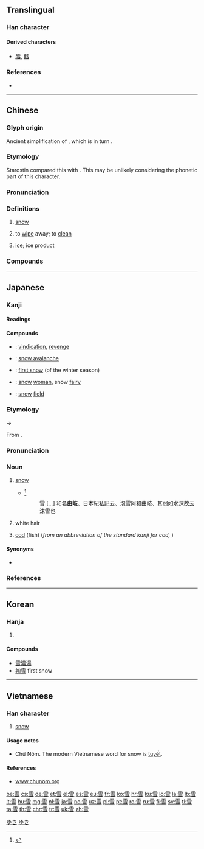 {{character info/new}}
==Translingual==
{{stroke order|strokes=11}}

===Han character===
{{Han char|rn=173|rad=雨|as=03|sn=11|four=10177/10174|canj=MBSM|ids=⿱⻗彐}}

====Derived characters====
* [[膤]], [[鱈]]

===References===
* {{Han ref|kx=1371.290|dkj=42216|dj=1878.070|hdz=64058.040|uh=96EA|ud=38634|bh=B3B7|bd=46007}}

----

==Chinese==
{{zh-forms}}

===Glyph origin===
{{Han etyl}}
Ancient simplification of {{och-l|䨮}}, which is in turn {{Han compound|⻗|彗|c1=s|c2=p|ls=psc|nocap=1}}.

===Etymology===
Starostin compared this with {{cog|bo|སད||frost, cold air, cold, coldness}}. This may be unlikely considering the phonetic part of this character.

===Pronunciation===
{{zh-pron
|m=xuě
|ma=y
|m-s=xue2
|c=syut3
|h=pfs=siet
|md=siók
|mn=xm,zz,tp,kh,tn,yl,mg,hc,tc:seh/qz,lk,sx,km,hc:serh/soat
|mn_note=serh/seh - vernacular; soat - literary
|mn-t=soh4
|w=4xiq
|mc=y
|oc=y
|cat=n,v
}}

===Definitions===
{{zh-hanzi}}

# [[snow]]
#: {{zh-x|下雪|to snow}}
# to [[wipe]] away; to [[clean]]
# {{lb|zh|Cantonese}} [[ice]]; ice product

===Compounds===
{{zh-der|似雪|冰雪|單板滑雪|大雪|小雪|昭雪|暴風雪|洗雪|浣雪|湔雪|滑雪|瑞雪|申雪|白雪|積雪|積雪草|紫雪|終年積雪|聚螢映雪|融雪|跳臺滑雪|踏雪|障礙滑雪|雪上加霜|雪中送炭|雪亮|雪人|雪冤|雪原|雪地|雪城|雪堆|雪壓|雪山|雪山林|雪峰|雪崩|雪恥|雪恨|雪景|雪暴|雪松|雪板|雪條|雪梨|雪梨酒|雪橇|雪櫃|雪泥|雪泥鴻爪|雪災|雪片|雪球|雪白|雪盲|雪碧|雪窖冰天|雪糕|雪線|雪膽|雪花|雪花膏|雪茄|雪茄煙|雪蓮|雪蓮花|雪裡送炭|雪裡開|雪豹|雪貂|雪車|雪里蕻|雪野|雪鐵龍|雪青|雪路|雪鞋|雪頓|雪頓節|飛雪|飛鴻踏雪|鵝毛大雪}}

----

==Japanese==

===Kanji===
{{ja-kanji|grade=2|rs=雨03}}

====Readings====
{{ja-readings
|goon=[[せち]] (sechi)
|kanon=[[せつ]] (setsu)
|kun=[[ゆき]] (yuki), [[すすぐ]] ([[雪ぐ]], susugu), [[そそぐ]] ([[雪ぐ]], sosogu)
|nanori=[[ぶき]] (buki), [[せ]] (se), [[きよ]] (kiyo), [[きよみ]] (kiyomi), [[まよむ]] (mayomu), [[そそぐ]] (sosogu)
}}

====Compounds====
{{der-top|Compounds}}
* {{ja-r|雪辱|せつじょく}}: [[vindication]], [[revenge]]
* {{ja-r|雪崩|なだれ}}: [[snow avalanche]]
* {{ja-r|初雪|はつゆき}}: [[first snow]] (of the winter season)
* {{ja-r|雪女|ゆき おんな}}: [[snow]] [[woman]], snow [[fairy]]
* {{ja-r|雪原|せつげん}}: [[snow]] [[field]]
{{der-bottom}}

===Etymology===
{{ja-kanjitab|ゆき|yomi=k}}
{{IPAchar|/juki<sub>1</sub>/}} → {{IPAchar|/juki/}}

From {{etyl|ojp|ja|sort=ゆき}}.

===Pronunciation===
{{ja-pron|yomi=k|ゆき|acc=2|acc_ref=DJR}}

===Noun===
{{ja-noun|ゆき}}

# [[snow]]
#* {{RQ:Wamyō Ruijushō|1|27-28}}<ref>{{R:Wamyō Ruijushō}}</ref>
#*: 雪 [...] 和名'''由岐'''、日本紀私記云、泡雪阿和由岐、其弱如水沫故云沫雪也
# {{qualifier|metaphoric}} white hair
# [[cod]] (fish) (''from an abbreviation of the standard kanji for cod,'' {{l|ja|鱈}})

====Synonyms====
* {{sense|snow}} {{qualifier|rare}} {{ja-r|玉塵|ぎょくじん}}

===References===
<references/>

[[Category:ja:Weather|ゆき]]
[[Category:Japanese basic words|ゆき]]

----

==Korean==

===Hanja===
{{ko-hanja|hangeul=설|eumhun=|mr=sŏl|y=sel}}

# {{defn|lang=ko|sort=雨03}}

====Compounds====
* [[雪濃湯]]
* [[初雪]] first snow

----

==Vietnamese==

===Han character===
{{vi-hantu|[[tuyết]]|rs=雨03}}

# [[snow]]

====Usage notes====
* Chữ Nôm. The modern Vietnamese word for snow is [[tuyết]].

====References====
* [http://www.chunom.org/pages/雪 www.chunom.org]

[[be:雪]]
[[cs:雪]]
[[de:雪]]
[[et:雪]]
[[el:雪]]
[[es:雪]]
[[eu:雪]]
[[fr:雪]]
[[ko:雪]]
[[hr:雪]]
[[ku:雪]]
[[lo:雪]]
[[la:雪]]
[[lb:雪]]
[[lt:雪]]
[[hu:雪]]
[[mg:雪]]
[[nl:雪]]
[[ja:雪]]
[[no:雪]]
[[uz:雪]]
[[pl:雪]]
[[pt:雪]]
[[ro:雪]]
[[ru:雪]]
[[fi:雪]]
[[sv:雪]]
[[tl:雪]]
[[ta:雪]]
[[th:雪]]
[[chr:雪]]
[[tr:雪]]
[[uk:雪]]
[[zh:雪]]